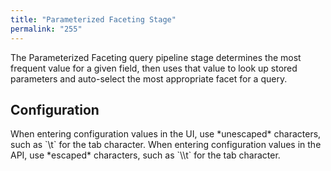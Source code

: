 ```yaml
---
title: "Parameterized Faceting Stage"
permalink: "255"
---
```


The Parameterized Faceting query pipeline stage determines the most frequent value for a given field, then uses that value to look up stored parameters and auto-select the most appropriate facet for a query.

## Configuration

<Tip>
When entering configuration values in the UI, use *unescaped* characters, such as `\t` for the tab character. When entering configuration values in the API, use *escaped* characters, such as `\\t` for the tab character.
</Tip>


<SchemaParamFields schema={schema}/>
